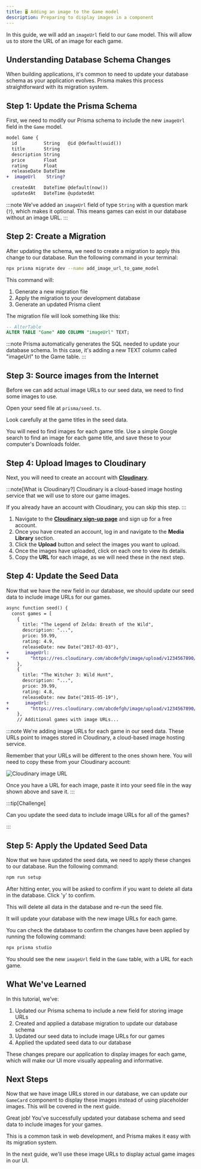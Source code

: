 ```yaml
---
title: 🖥️ Adding an image to the Game model
description: Preparing to display images in a component
---
```



In this guide, we will add an `imageUrl` field to our `Game` model. This will allow us to store the URL of an image for each game.

## Understanding Database Schema Changes

When building applications, it's common to need to update your database schema as your application evolves. Prisma makes this process straightforward with its migration system.

## Step 1: Update the Prisma Schema

First, we need to modify our Prisma schema to include the new `imageUrl` field in the `Game` model.

```diff lang="prisma" title="prisma/schema.prisma"
model Game {
  id          String   @id @default(uuid())
  title       String
  description String
  price       Float
  rating      Float
  releaseDate DateTime
+  imageUrl    String?

  createdAt   DateTime @default(now())
  updatedAt   DateTime @updatedAt
```

:::note
We've added an `imageUrl` field of type `String` with a question mark (`?`), which makes it optional. This means games can exist in our database without an image URL.
:::

## Step 2: Create a Migration

After updating the schema, we need to create a migration to apply this change to our database. Run the following command in your terminal:

```bash
npx prisma migrate dev --name add_image_url_to_game_model
```

This command will:
1. Generate a new migration file
2. Apply the migration to your development database
3. Generate an updated Prisma client

The migration file will look something like this:

```sql lang="sql" title="prisma/migrations/20250506213524_add_image_to_game_model/migration.sql"
-- AlterTable
ALTER TABLE "Game" ADD COLUMN "imageUrl" TEXT;
```

:::note
Prisma automatically generates the SQL needed to update your database schema. In this case, it's adding a new TEXT column called "imageUrl" to the Game table.
:::

## Step 3: Source images from the Internet

Before we can add actual image URLs to our seed data, we need to find some images to use.

Open your seed file at `prisma/seed.ts`.

Look carefully at the game titles in the seed data.

You will need to find images for each game title. Use a simple Google search to find an image for each game title, and save these to your computer's Downloads folder.

## Step 4: Upload Images to Cloudinary

Next, you will need to create an account with [**Cloudinary**](https://cloudinary.com/).

:::note[What is Cloudinary?]
Cloudinary is a cloud-based image hosting service that we will use to store our game images.

If you already have an account with Cloudinary, you can skip this step.
:::

1. Navigate to the [**Cloudinary sign-up page**](https://cloudinary.com/users/register/free) and sign up for a free account.
2. Once you have created an account, log in and navigate to the **Media Library** section.
3. Click the **Upload** button and select the images you want to upload.
4. Once the images have uploaded, click on each one to view its details.
5. Copy the **URL** for each image, as we will need these in the next step.


## Step 4: Update the Seed Data

Now that we have the new field in our database, we should update our seed data to include image URLs for our games.

```diff lang="tsx" title="prisma/seed.ts"
async function seed() {
  const games = [
    {
      title: "The Legend of Zelda: Breath of the Wild",
      description: "...",
      price: 59.99,
      rating: 4.9,
      releaseDate: new Date("2017-03-03"),
+      imageUrl:
+        "https://res.cloudinary.com/abcdefgh/image/upload/v1234567890/gamelog/zelda_osdu8u.webp",
    },
    {
      title: "The Witcher 3: Wild Hunt",
      description: "...",
      price: 39.99,
      rating: 4.8,
      releaseDate: new Date("2015-05-19"),
+      imageUrl:
+        "https://res.cloudinary.com/abcdefgh/image/upload/v1234567890/gamelog/witcher-3_tueizl.webp",
    },
    // Additional games with image URLs...
```

:::note
We're adding image URLs for each game in our seed data. These URLs point to images stored in Cloudinary, a cloud-based image hosting service.

Remember that your URLs will be different to the ones shown here. You will need to copy these from your Cloudinary account:

![Cloudinary image URL](src/assets/webp/prisma/copy-image-url.webp)

Once you have a URL for each image, paste it into your seed file in the way shown above and save it.
:::

:::tip[Challenge]

Can you update the seed data to include image URLs for all of the games?

:::

## Step 5: Apply the Updated Seed Data

Now that we have updated the seed data, we need to apply these changes to our database. Run the following command:

```bash
npm run setup
```

After hitting enter, you will be asked to confirm if you want to delete all data in the database. Click 'y' to confirm.

This will delete all data in the database and re-run the seed file.

It will update your database with the new image URLs for each game.

You can check the database to confirm the changes have been applied by running the following command:

```bash
npx prisma studio
```

You should see the new `imageUrl` field in the `Game` table, with a URL for each game.

## What We've Learned

In this tutorial, we've:

1. Updated our Prisma schema to include a new field for storing image URLs
2. Created and applied a database migration to update our database schema
3. Updated our seed data to include image URLs for our games
4. Applied the updated seed data to our database

These changes prepare our application to display images for each game, which will make our UI more visually appealing and informative.

## Next Steps

Now that we have image URLs stored in our database, we can update our `GameCard` component to display these images instead of using placeholder images. This will be covered in the next guide.

<MonsterReveal>
  Great job! You've successfully updated your database schema and seed data to include images for your games.
  
  This is a common task in web development, and Prisma makes it easy with its migration system.
  
  In the next guide, we'll use these image URLs to display actual game images in our UI.
</MonsterReveal>

